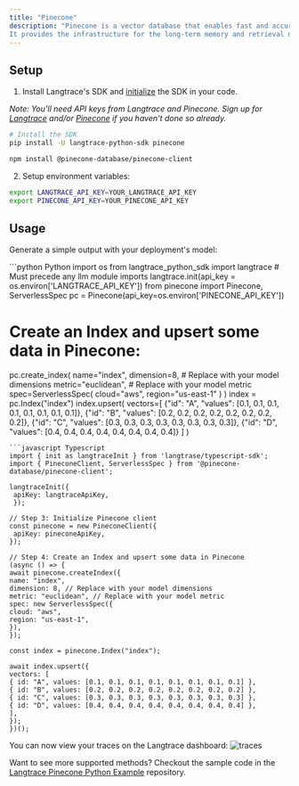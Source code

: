 ```yaml
---
title: "Pinecone"
description: "Pinecone is a vector database that enables fast and accurate vector search for building AI applications.
It provides the infrastructure for the long-term memory and retrieval needed to develop state-of-the-art AI systems."
---
```


## Setup

1. Install Langtrace's SDK and [initialize](/quickstart) the SDK in your code.

*Note: You'll need API keys from Langtrace and Pinecone. Sign up for [Langtrace](https://langtrace.ai) and/or [Pinecone](https://www.pinecone.io/) if you haven't done so already.*

```bash Python
# Install the SDK
pip install -U langtrace-python-sdk pinecone
```
```bash Typescript
npm install @pinecone-database/pinecone-client
```

2. Setup environment variables:
```bash Shell
export LANGTRACE_API_KEY=YOUR_LANGTRACE_API_KEY
export PINECONE_API_KEY=YOUR_PINECONE_API_KEY
```


## Usage

Generate a simple output with your deployment's model:

<CodeGroup>
```python Python
import os
   from langtrace_python_sdk import langtrace # Must precede any llm module imports
langtrace.init(api_key = os.environ['LANGTRACE_API_KEY'])
from pinecone import Pinecone, ServerlessSpec
pc = Pinecone(api_key=os.environ['PINECONE_API_KEY'])

# Create an Index and upsert some data in Pinecone:
pc.create_index(
    name="index",
    dimension=8, # Replace with your model dimensions
    metric="euclidean", # Replace with your model metric
    spec=ServerlessSpec(
        cloud="aws",
        region="us-east-1"
    )
)
index = pc.Index("index")
index.upsert(
  vectors=[
    {"id": "A", "values": [0.1, 0.1, 0.1, 0.1, 0.1, 0.1, 0.1, 0.1]},
    {"id": "B", "values": [0.2, 0.2, 0.2, 0.2, 0.2, 0.2, 0.2, 0.2]},
    {"id": "C", "values": [0.3, 0.3, 0.3, 0.3, 0.3, 0.3, 0.3, 0.3]},
    {"id": "D", "values": [0.4, 0.4, 0.4, 0.4, 0.4, 0.4, 0.4, 0.4]}
  ]
)

 ```
 ```javascript Typescript
 import { init as langtraceInit } from 'langtrase/typescript-sdk';
import { PineconeClient, ServerlessSpec } from '@pinecone-database/pinecone-client';

langtraceInit({
  apiKey: langtraceApiKey,
  });

// Step 3: Initialize Pinecone client
const pinecone = new PineconeClient({
  apiKey: pineconeApiKey,
});

// Step 4: Create an Index and upsert some data in Pinecone
(async () => {
await pinecone.createIndex({
name: "index",
dimension: 8, // Replace with your model dimensions
metric: "euclidean", // Replace with your model metric
spec: new ServerlessSpec({
cloud: "aws",
region: "us-east-1",
}),
});

const index = pinecone.Index("index");

await index.upsert({
vectors: [
{ id: "A", values: [0.1, 0.1, 0.1, 0.1, 0.1, 0.1, 0.1, 0.1] },
{ id: "B", values: [0.2, 0.2, 0.2, 0.2, 0.2, 0.2, 0.2, 0.2] },
{ id: "C", values: [0.3, 0.3, 0.3, 0.3, 0.3, 0.3, 0.3, 0.3] },
{ id: "D", values: [0.4, 0.4, 0.4, 0.4, 0.4, 0.4, 0.4, 0.4] },
],
});
})();

```
</CodeGroup>

You can now view your traces on the Langtrace dashboard:
![traces](/images/pinecone.png)

Want to see more supported methods? Checkout the sample code in the [Langtrace Pinecone Python Example](https://github.com/Scale3-Labs/langtrace-recipes/blob/main/integrations/vector-db/pinecone/starter.ipynb) repository.
